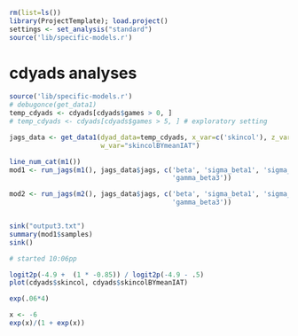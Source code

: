```r
rm(list=ls())
library(ProjectTemplate); load.project()
settings <- set_analysis("standard")
source('lib/specific-models.r')
```

# cdyads analyses
```r
source('lib/specific-models.r')
# debugonce(get_data1)
temp_cdyads <- cdyads[cdyads$games > 0, ]
# temp_cdyads <- cdyads[cdyads$games > 5, ] # exploratory setting

jags_data <- get_data1(dyad_data=temp_cdyads, x_var=c('skincol'), z_var="meanIAT", 
                       w_var="skincolBYmeanIAT")

line_num_cat(m1())
mod1 <- run_jags(m1(), jags_data$jags, c('beta', 'sigma_beta1', 'sigma_beta2', 'sigma_beta3', 'gamma_beta1', 'gamma_beta2', 
                                         'gamma_beta3'))

mod2 <- run_jags(m2(), jags_data$jags, c('beta', 'sigma_beta1', 'sigma_beta2', 'gamma_beta1', 'gamma_beta2', 
                                         'gamma_beta3'))


sink("output3.txt")
summary(mod1$samples)
sink()

# started 10:06pp

logit2p(-4.9 +  (1 * -0.85)) / logit2p(-4.9 - .5)
plot(cdyads$skincol, cdyads$skincolBYmeanIAT)

exp(.06*4)

x <- -6
exp(x)/(1 + exp(x))


```
